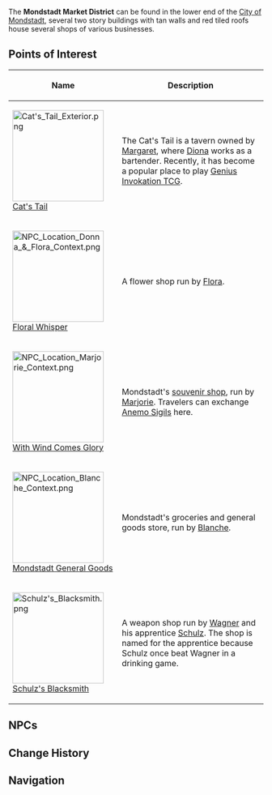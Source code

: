 {{Location Infobox
|image        = Mondstadt Market District (Night).png
|type         = Point of Interest
|region       = Mondstadt
|area         = Starfell Valley
|subarea      = City of Mondstadt
}}
The '''Mondstadt Market District''' can be found in the lower end of the [[City of Mondstadt]], several two story buildings with tan walls and red tiled roofs house several shops of various businesses.

==Points of Interest==
{| class="article-table alternating-colors-table tdc1" style="width: 100%;"
! style="width: 200px;" | Name
! Description
|- id="Cat's Tail"
| [[File:Cat's Tail Exterior.png|180px]]<br />[[Cat's Tail]]
| The Cat's Tail is a tavern owned by [[Margaret]], where [[Diona]] works as a bartender. Recently, it has become a popular place to play [[Genius Invokation TCG]].
|- id="Floral Whisper"
| [[File:NPC Location Donna & Flora Context.png|180px]]<br />[[Floral Whisper]]
| A flower shop run by [[Flora]].
|- id="With Wind Comes Glory"
| [[File:NPC Location Marjorie Context.png|180px]]<br />[[With Wind Comes Glory]]
| Mondstadt's [[Souvenir Shop|souvenir shop]], run by [[Marjorie]]. Travelers can exchange [[Anemo Sigil]]s here.
|- id="Mondstadt General Goods"
| [[File:NPC Location Blanche Context.png|180px]]<br />[[Mondstadt General Goods]]
| Mondstadt's groceries and general goods store, run by [[Blanche]].
|- id="Schulz's Blacksmith"
| [[File:Schulz's Blacksmith.png|180px]]<br />[[Schulz's Blacksmith]]
| A weapon shop run by [[Wagner]] and his apprentice [[Schulz]]. The shop is named for the apprentice because Schulz once beat Wagner in a drinking game.
|}

==NPCs==
{{Transclude|City of Mondstadt|Market District|section=1}}

==Change History==
{{Change History|1.0}}

==Navigation==
{{PoI Navbox|Mondstadt}}